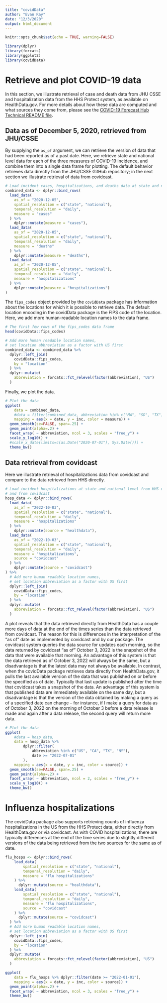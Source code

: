 ```yaml
---
title: "covidData"
author: "Evan Ray"
date: "12/3/2020"
output: html_document
---
```


```r
knitr::opts_chunk$set(echo = TRUE, warning=FALSE)
```

```r
library(dplyr)
library(forcats)
library(ggplot2)
library(covidData)
```

# Retrieve and plot COVID-19 data

In this section, we illustrate retrieval of case and death data from JHU CSSE and hospitalization data from the HHS Protect system, as available on HealthData.gov.
For more details about how these data are computed and what sources they come from, please see the [COVID-19 Forecast Hub Technical README file](https://github.com/reichlab/covid19-forecast-hub/blob/master/data-processed/README.md#ground-truth-data).

## Data as of December 5, 2020, retrieved from JHU/CSSE

By supplying the `as_of` argument, we can retrieve the version of data that had been reported as of a past date. Here, we retrieve state and national level data for each of the three measures of COVID-19 incidence, and combine them into a single data frame for plotting. The default behavior retrieves data directly from the JHU/CSSE GitHub repository; in the next section we illustrate retrieval of data from covidcast.

```r
# Load incident cases, hospitalizations, and deaths data at state and national level
combined_data <- dplyr::bind_rows(
  load_data(
    as_of = "2020-12-05",
    spatial_resolution = c("state", "national"),
    temporal_resolution = "daily",
    measure = "cases"
  ) %>%
    dplyr::mutate(measure = "cases"),
  load_data(
    as_of = "2020-12-05",
    spatial_resolution = c("state", "national"),
    temporal_resolution = "daily",
    measure = "deaths"
  ) %>%
    dplyr::mutate(measure = "deaths"),
  load_data(
    as_of = "2020-12-05",
    spatial_resolution = c("state", "national"),
    temporal_resolution = "daily",
    measure = "hospitalizations"
  ) %>%
    dplyr::mutate(measure = "hospitalizations")
)
```

The `fips_codes` object provided by the `covidData` package has information about the locations for which it is possible to retrieve data. The default location encoding in the covidData package is the FIPS code of the location. Here, we add more human-readable location names to the data frame.

```r
# The first few rows of the fips_codes data frame
head(covidData::fips_codes)

# Add more human readable location names,
# set location abbreviation as a factor with US first
combined_data <- combined_data %>%
  dplyr::left_join(
    covidData::fips_codes,
    by = "location"
  ) %>%
  dplyr::mutate(
    abbreviation = forcats::fct_relevel(factor(abbreviation), "US")
  )
```

Finally, we plot the data.

```r
# Plot the data
ggplot(
    data = combined_data,
    #data = filter(combined_data, abbreviation %in% c("MA", "SD", "TX")),
    mapping = aes(x = date, y = inc, color = measure)) +
  geom_smooth(se=FALSE, span=.25) +
  geom_point(alpha=.2) +
  facet_wrap( ~ abbreviation, ncol = 3, scales = "free_y") +
  scale_y_log10() +
  #scale_x_date(limits=c(as.Date("2020-07-01"), Sys.Date())) +
  theme_bw()
```


## Data retrieval from covidcast

Here we illustrate retrieval of hospitalizations data from covidcast and compare to the data retrieved from HHS directly.

```r
# Load incident hospitalizations at state and national level from HHS directly
# and from covidcast
hosp_data <- dplyr::bind_rows(
  load_data(
    as_of = "2022-10-03",
    spatial_resolution = c("state", "national"),
    temporal_resolution = "daily",
    measure = "hospitalizations"
  ) %>%
    dplyr::mutate(source = "healthdata"),
  load_data(
    as_of = "2022-10-03",
    spatial_resolution = c("state", "national"),
    temporal_resolution = "daily",
    measure = "hospitalizations",
    source = "covidcast"
  ) %>%
    dplyr::mutate(source = "covidcast")
) %>%
  # Add more human readable location names,
  # set location abbreviation as a factor with US first
  dplyr::left_join(
    covidData::fips_codes,
    by = "location"
  ) %>%
  dplyr::mutate(
    abbreviation = forcats::fct_relevel(factor(abbreviation), "US")
  )
```

A plot reveals that the data retrieved directly from HealthData has a couple more days of data at the end of the times series than the data retrieved from covidcast. The reason for this is differences in the interpretation of the "as of" date as implemented by covidcast and by our package. The covidcast system queries the data source for updates each morning, so the data returned by covidcast "as of" October 3, 2022 is the snapshot of the data that were available that morning. An advantage of this system is that the data retrieved as of October 3, 2022 will always be the same, but a disadvantage is that the latest data may not always be available. In contrast, when the covidData package retrieves data directly from HealthData.gov, it pulls the last available version of the data that was published on or before the specified as of date. Typically that last update is published after the time that covidcast takes a snapshot of the data. An advantage of this system is that published data are immediately available on the same day, but a disadvantage is that the version of the data obtained by making a query as of a specified date can change -- for instance, if I make a query for data as of October 3, 2022 on the morning of October 3 before a data release is made and again after a data release, the second query will return more data.

```r
# Plot the data
ggplot(
    #data = hosp_data,
    data = hosp_data %>%
        dplyr::filter(
            abbreviation %in% c("US", "CA", "TX", "NY"),
            date >= "2022-07-01"
        ),
    mapping = aes(x = date, y = inc, color = source)) +
  geom_smooth(se=FALSE, span=.25) +
  geom_point(alpha=.2) +
  facet_wrap( ~ abbreviation, ncol = 2, scales = "free_y") +
  scale_y_log10() +
  theme_bw()
```


# Influenza hospitalizations

The covidData package also supports retrieving counts of influenza hospitalizations in the US from the HHS Protect data, either directly from HealthData.gov or via covidcast. As with COVID hospitalizations, there are typically differences at the end of the time series due to slightly different versions of the data being retrieved from the two sources for the same as of date.

```r
flu_hosps <- dplyr::bind_rows(
    load_data(
        spatial_resolution = c("state", "national"),
        temporal_resolution = "daily",
        measure = "flu hospitalizations"
    ) %>%
      dplyr::mutate(source = "healthdata"),
    load_data(
        spatial_resolution = c("state", "national"),
        temporal_resolution = "daily",
        measure = "flu hospitalizations",
        source = "covidcast"
    ) %>%
      dplyr::mutate(source = "covidcast")
  ) %>%
  # Add more human readable location names,
  # set location abbreviation as a factor with US first
  dplyr::left_join(
    covidData::fips_codes,
    by = "location"
  ) %>%
  dplyr::mutate(
    abbreviation = forcats::fct_relevel(factor(abbreviation), "US")
  )

ggplot(
    data = flu_hosps %>% dplyr::filter(date >= "2022-01-01"),
    mapping = aes(x = date, y = inc, color = source)) +
  geom_point(alpha=.2) +
  facet_wrap( ~ abbreviation, ncol = 3, scales = "free_y") +
  theme_bw()
```


